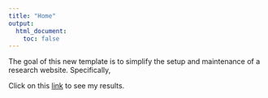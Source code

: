 ```yaml
---
title: "Home"
output:
  html_document:
    toc: false
---
```


The goal of this new template is to simplify the setup and maintenance of a research website.
Specifically,

Click on this [link](initial_grid_search.html) to see my results.

